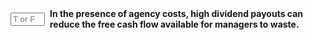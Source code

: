 ::: {.question-block}

<form onsubmit="event.preventDefault(); checkAnswerBox('module10_tf_q23','T')" style="display: flex; align-items: center; gap: 8px;">
  <input type="text" id="module10_tf_q23" name="module10_tf_q23" maxlength="1" placeholder="T or F" style="width: 55px;" data-correct-answer="T" /> 
  <label for="module10_tf_q23"><strong>In the presence of agency costs, high dividend payouts can reduce the free cash flow available for managers to waste.</strong></label>
</form>

<div id="feedback-module10_tf_q23" class="feedback" data-status="" style="display:none;">
TRUE.  Higher payouts limit discretionary cash, reducing potential waste.
</div>

:::
